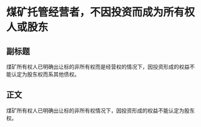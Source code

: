# 煤矿托管经营者，不因投资而成为所有权人或股东
## 副标题
煤矿所有权人已明确出让标的非所有权而是经营权的情况下，因投资形成的权益不能认定为股东权而系其他债权。
## 正文
煤矿所有权人已明确出让标的非所有权情况下，因投资形成的权益不能认定为股东权。